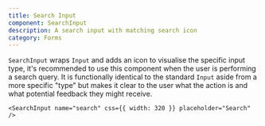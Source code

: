 ```yaml
---
title: Search Input
component: SearchInput
description: A search input with matching search icon 
category: Forms
---
```


`SearchInput` wraps `Input` and adds an icon to visualise the specific input type, it's recommended to use this component when the user is performing a search query. It is functionally identical to the standard `Input` aside from a more specific "type" but makes it clear to the user what the action is and what potential feedback they might receive.

```tsx preview
<SearchInput name="search" css={{ width: 320 }} placeholder="Search" />
```
